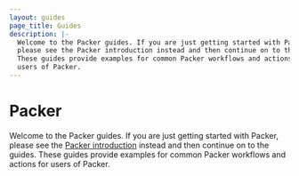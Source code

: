 ```yaml
---
layout: guides
page_title: Guides
description: |-
  Welcome to the Packer guides. If you are just getting started with Packer,
  please see the Packer introduction instead and then continue on to the guides.
  These guides provide examples for common Packer workflows and actions for
  users of Packer.
---
```


# Packer

Welcome to the Packer guides. If you are just getting started with Packer,
please see the [Packer introduction][intro] instead and then continue on to the
guides. These guides provide examples for common Packer workflows and actions
for users of Packer.

[intro]: /intro/index.html
